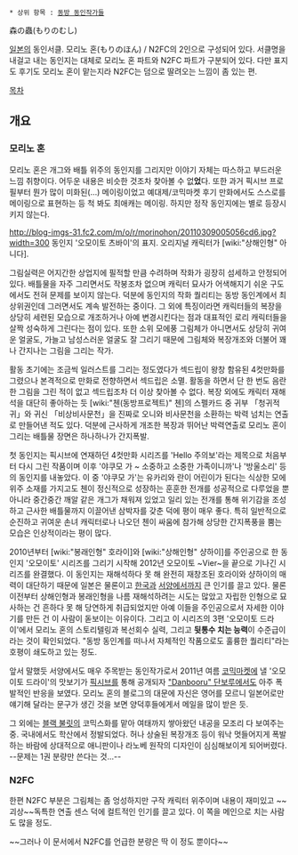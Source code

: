  * 상위 항목 : [[동방 동인작가들]]

森の蟲(もりのむし)

[[일본]]의 동인서클. 모리노 혼(もりのほん) / N2FC의 2인으로 구성되어 있다.
서클명을 내걸고 내는 동인지는 대체로 모리노 혼 파트와 N2FC 파트가 구분되어 있다. 다만 표지도 후기도 모리노 혼이 맡는지라 N2FC는 덤으로 딸려오는 느낌이 좀 있는 편.

[[목차]]

== 개요 ==
=== 모리노 혼 ===
모리노 혼은 개그와 배틀 위주의 동인지를 그리지만 이야기 자체는 따스하고 부드러운 느낌 취향이다. 어두운 내용은 비슷한 것조차 찾아볼 수 없'''었'''다. 또한 과거 픽시브 프로필부터 뭔가 많이 미화된(…) 메이링이었고 예대제/코믹마켓 후기 만화에서도 스스로를 메이링으로 표현하는 등 척 봐도 최애캐는 메이링. 하지만 정작 동인지에는 별로 등장시키지 않는다.

http://blog-imgs-31.fc2.com/m/o/r/morinohon/20110309005056cd6.jpg?width=300
동인지 '오모이토 츠바이'의 표지. 오리지널 캐릭터가 [wiki:"상해인형" 아니다].

그림실력은 어지간한 상업지에 필적할 만큼 수려하며 작화가 굉장히 섬세하고 안정되어 있다. 배틀물을 자주 그리면서도 작붕조차 없으며 캐릭터 묘사가 어색해지기 쉬운 구도에서도 전혀 문제를 보이지 않는다. 덕분에 동인지의 작화 퀄리티는 동방 동인계에서 최상위권인데 그러면서도 계속 발전하는 중이다. 그 외에 특징이라면 캐릭터들의 복장을 상당히 세련된 모습으로 개조하거나 아예 변경시킨다는 점과 대표적인 로리 캐릭터들을 살짝 성숙하게 그린다는 점이 있다. 또한 소위 모에풍 그림체가 아니면서도 상당히 귀여운 얼굴도, 가늘고 남성스러운 얼굴도 잘 그리기 때문에 그림체와 복장개조와 더불어 꽤나 간지나는 그림을 그리는 작가.

활동 초기에는 조금씩 일러스트를 그리는 정도였다가 섹드립이 왕창 함유된 4컷만화를 그렸으나 본격적으로 만화로 전향하면서 섹드립은 소멸. 활동을 하면서 단 한 번도 음란한 그림을 그린 적이 없고 섹드립조차 더 이상 찾아볼 수 없다. 복장 외에도 캐릭터 재해석을 대단히 좋아하는 듯 [wiki:"첸(동방프로젝트)" 첸]의 스펠카드 중 귀부 「청귀적귀」와 귀신 「비상비사문천」을 진짜로 오니와 비사문천을 소환하는 박력 넘치는 연출로 만들어낸 적도 있다. 덕분에 근사하게 개조한 복장과 뛰어난 박력연출로 모리노 혼이 그리는 배틀물 장면은 하나하나가 간지폭발.

첫 동인지는 픽시브에 연재하던 4컷만화 시리즈를 'Hello 주의보'라는 제목으로 처음부터 다시 그린 작품이며 이후 '야쿠모 가 ~ 소중하고 소중한 가족이니까'나 '방울소리' 등의 동인지를 내놓았다. 이 중 '야쿠모 가'는 유카리와 란이 어린이가 된다는 식상한 모에 위주 소재를 가지고도 첸이 정신적으로 성장하는 훈훈한 전개를 성공적으로 다루었을 뿐 아니라 중간중간 깨알 같은 개그가 채워져 있었고 일리 있는 전개를 통해 위기감을 조성하고 근사한 배틀물까지 이끌어낸 삼박자를 갖춘 덕에 평이 매우 좋다. 특히 일반적으로 순진하고 귀여운 손녀 캐릭터로나 나오던 첸이 싸움에 참가해 상당한 간지폭풍을 뿜는 모습은 인상적이라는 평이 많다.

2010년부터 [wiki:"봉래인형" 호라이]와 [wiki:"상해인형" 샹하이]를 주인공으로 한 동인지 '오모이토' 시리즈를 그리기 시작해 2012년 오모이토 ~Vier~을 끝으로 기나긴 시리즈를 완결했다. 이 동인지는 재해석하다 못 해 완전히 재창조된 호라이와 샹하이의 매력이 대단하기 때문에 일본은 물론이고 [[한국]]과 [[서양]]에서까지 큰 인기를 끌고 있다. 물론 이전부터 상해인형과 봉래인형을 나름 재해석하려는 시도는 많았고 자립한 인형으로 묘사하는 건 흔하다 못 해 당연하게 취급되었지만 아예 이들을 주인공으로서 자세한 이야기를 만든 건 이 사람이 돋보이는 이유이다. 그리고 이 시리즈의 3편 '오모이토 드라이'에서 모리노 혼의 스토리텔링과 복선회수 실력, 그리고 '''뒷통수 치는 능력'''이 수준급이라는 것이 확인되었다. "동방 동인계를 떠나서 자체적인 작품으로도 훌륭한 퀄리티"라는 호평이 쇄도하고 있는 정도.

앞서 말했듯 서양에서도 매우 주목받는 동인작가로서 2011년 여름 [[코믹마켓]]에 낼 '오모이토 드라이'의 맛보기가 [[픽시브]]를 통해 공개되자 [["Danbooru" 단보루]]에서도 아주 폭발적인 반응을 보였다. 모리노 혼의 블로그의 대문에 자신은 영어를 모르니 일본어로만 얘기해 달라는 문구가 생긴 것을 보면 양덕후들에게서 메일을 많이 받은 듯.

그 외에는 [[블랙 불릿]]의 코믹스화를 맡아 여태까지 쌓아왔던 내공을 모조리 다 보여주는 중. 국내에서도 학산에서 정발되었다. 허나 상술된 복장개조 등이 워낙 멋들어지게 폭발하는 바람에 상대적으로 애니판이나 라노베 원작의 디자인이 심심해보이게 되어버렸다. --문제는 1권 분량만 쓴다는 것...--


=== N2FC ===
한편 N2FC 부분은 그림체는 좀 엉성하지만 구작 캐릭터 위주이며 내용이 재미있고 ~~괴상~~독특한 연출 센스 덕에 컬트적인 인기를 끌고 있다. 이 쪽을 메인으로 치는 사람도 많을 정도.

~~그러나 이 문서에서 N2FC를 언급한 분량은 딱 이 정도 뿐이다~~
